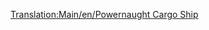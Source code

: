 [[Translation:Main/en/Powernaught Cargo Ship]]{{en/-}}{{Template:Bateau/Fr
|Nom=Cargo Powernaught
|Image=[[File:en/Toylandcargoship.png|Powernaught Cargo Ship]]
|Coût=27 421£ (54 842$)
|Vitesse=40 km/h (25 mph)
|Entretien=1 853£ (3 706$)
|Conception=1982
|Vie=30
|Capacité=190 sacs de bonbons
|Description=Transformable en tout sauf les passagers.
|Réalité=Fictif.
}}